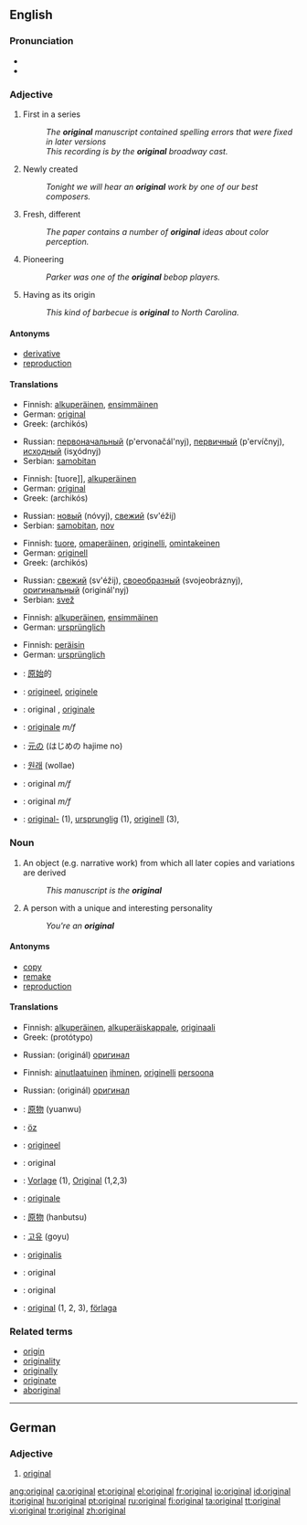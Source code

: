 {{see|Original}}
==English==

{{rank|quickly|lie|supposed|816|original|provide|determined|month}}

===Pronunciation===
*{{IPA|/əˈɹɪʤənl/}}
*{{audio|en-us-original.ogg|Audio (US)}}

===Adjective===
{{en-adj}}

# {{not comparable}} First in a series
#: ''The '''original''' manuscript contained spelling errors that were fixed in later versions''
#: ''This recording is by the '''original''' broadway cast.''
# {{not comparable}} Newly created
#: ''Tonight we will hear an '''original''' work by one of our best composers.''
# {{comparable}} Fresh, different
#: ''The paper contains a number of '''original''' ideas about color perception.''
# {{not comparable}} Pioneering
#: ''Parker was one of the '''original''' bebop players.''
# {{not comparable}} Having as its origin
#: ''This kind of barbecue is '''original''' to North Carolina.''

====Antonyms====
* [[derivative]]
* [[reproduction]]

====Translations====
{{trans-top|first in a series}}
*Finnish: [[alkuperäinen]], [[ensimmäinen]]
*German: [[#German|original]]
*Greek: {{t|el|αρχικός|m|}} (archikós)
{{trans-mid}}
*Russian: [[первоначальный]] (p'ervonačál'nyj), [[первичный]] (p'ervíčnyj), [[исходный]] (isχódnyj)
*Serbian: [[samobitan]]
{{trans-bottom}}

{{trans-top|newly created}}
*Finnish: [tuore]], [[alkuperäinen]]
*German: [[#German|original]]
*Greek: {{t|el|αρχικός|m|}} (archikós)
{{trans-mid}}
*Russian: [[новый]] (nóvyj), [[свежий]] (sv'éžij)
*Serbian: [[samobitan]], [[nov]]
{{trans-bottom}}

{{trans-top|fresh, different}}
*Finnish: [[tuore]], [[omaperäinen]], [[originelli]], [[omintakeinen]]
*German: [[originell]]
*Greek: {{t|el|αρχικός|m|}} (archikós)
{{trans-mid}}
*Russian: [[свежий]] (sv'éžij), [[своеобразный]] (svojeobráznyj), [[оригинальный]] (originál'nyj)
*Serbian: [[svež]]
{{trans-bottom}}

{{trans-top|pioneering}}
*Finnish: [[alkuperäinen]], [[ensimmäinen]]
*German: [[ursprünglich]]
{{trans-mid}}
{{trans-bottom}}

{{trans-top|having as its origin}}
*Finnish: [[peräisin]]
*German: [[ursprünglich]]
{{trans-mid}}
{{trans-bottom}}

{{checktrans}}
{{trans-top|translations to be checked}}
*{{ttbc|Chinese}}: [[原始]]的
*{{ttbc|Dutch}}: [[origineel]], [[originele]]
*{{ttbc|French}}: original {{m}}, [[originale]] {{f}}
*{{ttbc|Italian}}: [[originale]] ''m/f''
*{{ttbc|Japanese}}: [[元]]の (はじめの hajime no)
{{trans-mid}}
*{{ttbc|Korean}}: [[원래]] (wollae)
*{{ttbc|Portuguese}}: original ''m/f''
*{{ttbc|Spanish}}: original ''m/f''
*{{ttbc|Swedish}}: [[original-]] (1), [[ursprunglig]] (1), [[originell]] (3),
{{trans-bottom}}

===Noun===
{{en-noun}}

# An object (e.g. narrative work) from which all later copies and variations are derived
#: ''This manuscript is the '''original'''''
# A person with a unique and interesting personality
#: ''You're an '''original'''''

====Antonyms====

* [[copy]]
* [[remake]]
* [[reproduction]]

====Translations====
{{trans-top|object from which all later copies and variations are derived}}
*Finnish: [[alkuperäinen]], [[alkuperäiskappale]], [[originaali]]
*Greek: {{t|el|πρωτότυπο|n|}} (protótypo)
{{trans-mid}}
*Russian: (originál) [[оригинал]] {{m}} 
{{trans-bottom}}

{{trans-top|person with a unique and interesting personality}}
*Finnish: [[ainutlaatuinen]] [[ihminen]], [[originelli]] [[persoona]]
{{trans-mid}}
*Russian: (originál) [[оригинал]] {{m}} 
{{trans-bottom}}

{{checktrans}}
{{trans-top|translations to be checked}}
*{{ttbc|Chinese}}: [[原物]] (yuanwu)
*{{ttbc|Crimean Tatar}}: [[öz]]
*{{ttbc|Dutch}}: [[origineel]]
*{{ttbc|French}}: original {{m}}
*{{ttbc|German}}: [[Vorlage]] {{f}} (1), [[Original]] {{n}} (1,2,3)
*{{ttbc|Italian}}: [[originale]] {{m}}
*{{ttbc|Japanese}}: [[原物]] (hanbutsu)
*{{ttbc|Korean}}: [[고유]] (goyu)
*{{ttbc|Latin}}: [[originalis]]
*{{ttbc|Portuguese}}: original {{m}}
*{{ttbc|Spanish}}: original {{f}}
*{{ttbc|Swedish}}: [[original#Swedish|original]] {{n}} (1, 2, 3), [[förlaga]] {{c}}
{{trans-bottom}}

===Related terms===
* [[origin]]
* [[originality]]
* [[originally]]
* [[originate]]
* [[aboriginal]]

----

==German==

===Adjective===
{{de-adj|-}}

# [[#English|original]]

[[ang:original]]
[[ca:original]]
[[et:original]]
[[el:original]]
[[fr:original]]
[[io:original]]
[[id:original]]
[[it:original]]
[[hu:original]]
[[pt:original]]
[[ru:original]]
[[fi:original]]
[[ta:original]]
[[tt:original]]
[[vi:original]]
[[tr:original]]
[[zh:original]]